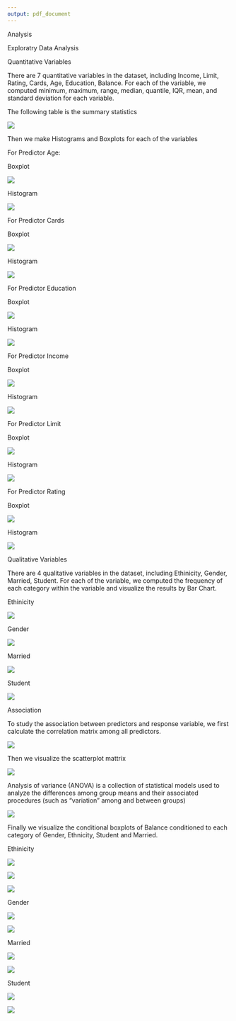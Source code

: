 ```yaml
---
output: pdf_document
---
```

Analysis

Exploratry Data Analysis

Quantitative Variables

There are 7 quantitative variables in the dataset, including Income, Limit, Rating, Cards, Age, Education, Balance. For each of the variable, we computed minimum, maximum, range, median, quantile, IQR, mean, and standard deviation for each variable.

The following table is the summary statistics

![](https://github.com/ziao1/stat159-fall2016-project2/raw/master/images/eda_output.png)

Then we make Histograms and Boxplots for each of the variables

For Predictor Age:

Boxplot

![](https://github.com/ziao1/stat159-fall2016-project2/raw/master/images/Boxplot%20of%20Age.png)

Histogram

![](https://github.com/ziao1/stat159-fall2016-project2/raw/master/images/Histogram%20of%20Age.png)

For Predictor Cards

Boxplot

![](https://github.com/ziao1/stat159-fall2016-project2/raw/master/images/Boxplot%20of%20Cards.png)

Histogram

![](https://github.com/ziao1/stat159-fall2016-project2/raw/master/images/Histogram%20of%20Cards.png)

For Predictor Education

Boxplot

![](https://github.com/ziao1/stat159-fall2016-project2/raw/master/images/Boxplot%20of%20Education.png)

Histogram

![](https://github.com/ziao1/stat159-fall2016-project2/raw/master/images/Histogram%20of%20Education.png)

For Predictor Income

Boxplot

![](https://github.com/ziao1/stat159-fall2016-project2/raw/master/images/Boxplot%20of%20Income.png)

Histogram

![](https://github.com/ziao1/stat159-fall2016-project2/raw/master/images/Histogram%20of%20Income.png)

For Predictor Limit

Boxplot

![](https://github.com/ziao1/stat159-fall2016-project2/raw/master/images/Boxplot%20of%20Limit.png)

Histogram

![](https://github.com/ziao1/stat159-fall2016-project2/raw/master/images/Histogram%20of%20Limit.png)

For Predictor Rating

Boxplot

![](https://github.com/ziao1/stat159-fall2016-project2/raw/master/images/Boxplot%20of%20Rating.png)

Histogram

![](https://github.com/ziao1/stat159-fall2016-project2/raw/master/images/Histogram%20of%20Rating.png)

Qualitative Variables

There are 4 qualitative variables in the dataset, including Ethinicity, Gender, Married, Student. For each of the variable, we computed the frequency of each category within the variable and visualize the results by Bar Chart.

Ethinicity

![](https://github.com/ziao1/stat159-fall2016-project2/raw/master/images/Bar%20Chart%20of%20Ethnicity.png)

Gender

![](https://github.com/ziao1/stat159-fall2016-project2/raw/master/images/Bar%20Chart%20of%20Gender.png)

Married

![](https://github.com/ziao1/stat159-fall2016-project2/raw/master/images/Bar%20Chart%20of%20Married.png)

Student

![](https://github.com/ziao1/stat159-fall2016-project2/raw/master/images/Bar%20Chart%20of%20Student.png)

Association

To study the association between predictors and response variable, we first calculate the correlation matrix among all predictors.

![](https://github.com/ziao1/stat159-fall2016-project2/raw/master/images/correlation_matrix.png)


Then we visualize the scatterplot mattrix

![](https://github.com/ziao1/stat159-fall2016-project2/raw/master/images/scatterplot-matrix.png)

Analysis of variance (ANOVA) is a collection of statistical models used to analyze the differences among group means and their associated procedures (such as "variation" among and between groups)

![](https://github.com/ziao1/stat159-fall2016-project2/raw/master/images/anova.png)

Finally we visualize the conditional boxplots of Balance conditioned to each category of Gender, Ethnicity, Student and Married.


Ethinicity

![](https://github.com/ziao1/stat159-fall2016-project2/raw/master/images/Conditional%20Boxplot%20of%20African%20American.png)

![](https://github.com/ziao1/stat159-fall2016-project2/raw/master/images/Conditional%20Boxplot%20of%20Caucasian.png)

![](https://github.com/ziao1/stat159-fall2016-project2/raw/master/images/Conditional%20Boxplot%20of%20Asian.png)

Gender

![](https://github.com/ziao1/stat159-fall2016-project2/raw/master/images/Conditional%20Boxplot%20of%20Female.png)

![](https://github.com/ziao1/stat159-fall2016-project2/raw/master/images/Conditional%20Boxplot%20of%20Male.png)

Married

![](https://github.com/ziao1/stat159-fall2016-project2/raw/master/images/Conditional%20Boxplot%20of%20Married.png)

![](https://github.com/ziao1/stat159-fall2016-project2/raw/master/images/Conditional%20Boxplot%20of%20Unmarried.png)

Student

![](https://github.com/ziao1/stat159-fall2016-project2/raw/master/images/Conditional%20Boxplot%20of%20Student.png)

![](https://github.com/ziao1/stat159-fall2016-project2/raw/master/images/Conditional%20Boxplot%20of%20Nonstudent.png)



